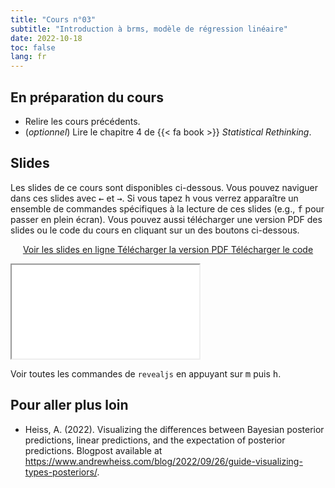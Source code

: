 ```yaml
---
title: "Cours n°03"
subtitle: "Introduction à brms, modèle de régression linéaire"
date: 2022-10-18
toc: false
lang: fr
---
```


## En préparation du cours

- Relire les cours précédents.
- (*optionnel*) Lire le chapitre 4 de {{< fa book >}} *Statistical Rethinking*.

## Slides

Les slides de ce cours sont disponibles ci-dessous. Vous pouvez naviguer dans ces slides avec <kbd>←</kbd> et <kbd>→</kbd>. Si vous tapez <kbd>h</kbd> vous verrez apparaître un ensemble de commandes spécifiques à la lecture de ces slides (e.g., <kbd>f</kbd> pour passer en plein écran). Vous pouvez aussi télécharger une version PDF des slides ou le code du cours en cliquant sur un des boutons ci-dessous.

<p class="buttons" style="text-align:center;"><a class="btn btn-danger" target="_blank" href="../slides/html/cours03.html"><i class="fa-solid fa-arrow-up-right-from-square"></i> Voir les slides en ligne </a> <a class="btn btn-danger" target="_blank" href="../slides/pdf/cours03.pdf" role="button"><i class="fa-solid fa-file-pdf"></i> Télécharger la version PDF </a> <a class="btn btn-danger" target="_blank" href="../slides/code/cours03.R"><i class="fa-solid fa-code"></i> Télécharger le code </a> </p>

<div class="ratio ratio-16x9"> <iframe src="../slides/html/cours03.html"></iframe> </div>

::: {.callout-tip}
Voir toutes les commandes de `revealjs` en appuyant sur <kbd>m</kbd> puis <kbd>h</kbd>.
:::

## Pour aller plus loin

- Heiss, A. (2022). Visualizing the differences between Bayesian posterior predictions, linear predictions, and the expectation of posterior predictions. Blogpost available at <https://www.andrewheiss.com/blog/2022/09/26/guide-visualizing-types-posteriors/>.
